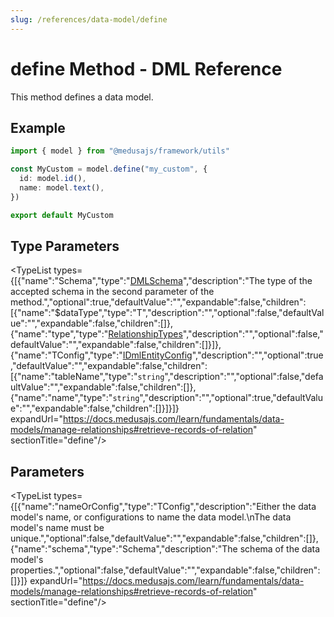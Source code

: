 ```yaml
---
slug: /references/data-model/define
---
```



# define Method - DML Reference

This method defines a data model.

## Example

```ts
import { model } from "@medusajs/framework/utils"

const MyCustom = model.define("my_custom", {
  id: model.id(),
  name: model.text(),
})

export default MyCustom
```

## Type Parameters

<TypeList types={[{"name":"Schema","type":"[DMLSchema](../../../../../types/DmlTypes/types/types.DmlTypes.DMLSchema/page.mdx)","description":"The type of the accepted schema in the second parameter of the method.","optional":true,"defaultValue":"","expandable":false,"children":[{"name":"$dataType","type":"T","description":"","optional":false,"defaultValue":"","expandable":false,"children":[]},{"name":"type","type":"[RelationshipTypes](../../../../../types/DmlTypes/types/types.DmlTypes.RelationshipTypes/page.mdx)","description":"","optional":false,"defaultValue":"","expandable":false,"children":[]}]},{"name":"TConfig","type":"[IDmlEntityConfig](../../../../../types/DmlTypes/types/types.DmlTypes.IDmlEntityConfig/page.mdx)","description":"","optional":true,"defaultValue":"","expandable":false,"children":[{"name":"tableName","type":"`string`","description":"","optional":false,"defaultValue":"","expandable":false,"children":[]},{"name":"name","type":"`string`","description":"","optional":true,"defaultValue":"","expandable":false,"children":[]}]}]} expandUrl="https://docs.medusajs.com/learn/fundamentals/data-models/manage-relationships#retrieve-records-of-relation" sectionTitle="define"/>

## Parameters

<TypeList types={[{"name":"nameOrConfig","type":"TConfig","description":"Either the data model's name, or configurations to name the data model.\nThe data model's name must be unique.","optional":false,"defaultValue":"","expandable":false,"children":[]},{"name":"schema","type":"Schema","description":"The schema of the data model's properties.","optional":false,"defaultValue":"","expandable":false,"children":[]}]} expandUrl="https://docs.medusajs.com/learn/fundamentals/data-models/manage-relationships#retrieve-records-of-relation" sectionTitle="define"/>
